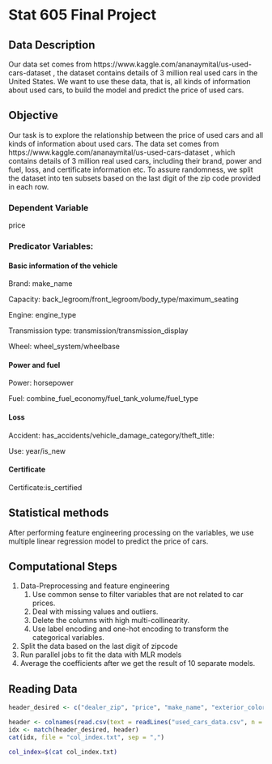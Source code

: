 # Stat 605 Final Project

## Data Description
Our data set comes from https://www.kaggle.com/ananaymital/us-used-cars-dataset , the dataset contains details of 3 million real used cars in the United States. We want to use these data, that is, all kinds of information about used cars, to build the model and predict the price of used cars.

## Objective
Our task is to explore the relationship between the price of used cars and all kinds of information about used cars. The data set comes from https://www.kaggle.com/ananaymital/us-used-cars-dataset , which contains details of 3 million real used cars, including their brand, power and fuel, loss, and certificate information etc. To assure randomness, we split the dataset into ten subsets based on the last digit of the zip code provided in each row.

### Dependent Variable
price

### Predicator Variables:
#### Basic information of the vehicle
Brand: make_name

Capacity: back_legroom/front_legroom/body_type/maximum_seating

Engine: engine_type

Transmission type: transmission/transmission_display

Wheel: wheel_system/wheelbase

#### Power and fuel
Power: horsepower

Fuel: combine_fuel_economy/fuel_tank_volume/fuel_type

#### Loss
Accident: has_accidents/vehicle_damage_category/theft_title: 

Use: year/is_new

#### Certificate
Certificate:is_certified

## Statistical methods
After performing feature engineering processing on the variables, we use multiple linear regression model to predict the price of cars.

## Computational Steps
1. Data-Preprocessing and feature engineering
    1. Use common sense to filter variables that are not related to car prices.
    2. Deal with missing values and outliers.
    3. Delete the columns with high multi-collinearity.
    4. Use label encoding and one-hot encoding to transform the categorical variables.
2. Split the data based on the last digit of zipcode
3. Run parallel jobs to fit the data with MLR models
4. Average the coefficients after we get the result of 10 separate models.

## Reading Data
```r
header_desired <- c("dealer_zip", "price", "make_name", "exterior_color", "interior_color", "back_legroom", "front_legroom", "body_type", "maximum_seating", "engine_type", "transmission", "transmission_display", "wheel_system", "wheelbase", "torque", "horsepower", "combine_fuel_economy", "fuel_tank_volume", "fuel_type", "has_accidents", "vehicle_damage_category", "year", "is_new", "theft_title", "is_certified")

header <- colnames(read.csv(text = readLines("used_cars_data.csv", n = 1)))
idx <- match(header_desired, header)
cat(idx, file = "col_index.txt", sep = ",")
```
```bash
col_index=$(cat col_index.txt)



```
